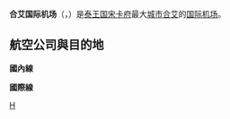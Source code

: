 {{Infobox Airport 
| airport_name = <center>合艾国际机场<br><small>{{lang|th|ท่าอากาศยานนานาชาติหาดใหญ่}}</small></center>
| caption      = 
| IATA         = HDY
| ICAO         = VTSS
| type         = [[民用航空|民用]]
| owner        = 
| run by       = [[泰国机场管理局|泰国机场管理局]]
| city         = [[泰国|泰国]][[宋卡府|宋卡府]]
| location     = [[合艾|合艾]]
| elevation    = 27米
| coordinates  = {{Coord|06|55|59|N|100|23|34|E|type:airport}}
| website      = 
| metric-elev  = 
| metric-rwy   = 
| r1-number    = 08/26
| r1-length-f  = 10,007
| r1-length-m  = 3,050
| r1-surface   = [[Asphalt|Asphalt]]
| stat-year    = 
| stat1-header = 
| stat1-data   = 
| stat2-header = 
| stat2-data   = 
| footnotes    = 
}}

'''合艾国际机场'''（{{thai|t=ท่าอากาศยานนานาชาติหาดใหญ่|phon=Th̀āxākāṣ̄yān nānāchāti h̄ādh̄ıỵ̀}}，{{Airport codes|HDY|VTSS}}）是[[泰王国|泰王国]][[宋卡府|宋卡府]]最大[[城市|城市]][[合艾|合艾]]的[[国际机场|国际]][[机场|机场]]。

==航空公司與目的地==
'''國內線'''
{{Airport-dest-list
| {{flagicon|THA}} [[泰国微笑航空|泰国微笑航空]]（WE）| [[素万那普机场|曼谷-蘇凡納布]]
| {{flagicon|THA}} [[曼谷航空|曼谷航空]]（PG）| [[普吉国际机场|普吉島]]、[[烏汶機場|烏汶叻差他尼]]
| {{flagicon|THA}} [[飞鸟航空|皇雀航空]]（DD）| [[廊曼国际机场|曼谷-廊曼]]、
| {{flagicon|THA}} [[泰國亞洲航空|泰國亞洲航空]]（FD）| [[素万那普机场|曼谷-蘇凡納布]]、[[廊曼国际机场|曼谷-廊曼]]、[[乌塔保国际机场|芭達亞]]、[[清迈国际机场|清邁]]、{{link-en|坤敬机场|Khon Kaen Airport|坤敬}}
| {{flagicon|THA}} [[泰国狮子航空|泰国狮子航空]]（SL）| [[廊曼国际机场|曼谷-廊曼]]、[[乌隆他尼国际机场|乌隆他尼]]
| {{flagicon|THA}} [[泰國越捷航空|泰國越捷航空]]（VZ）| [[素万那普机场|曼谷-蘇凡納布]]、[[清莱国际机场|清莱]]
}}

'''國際線'''
{{Airport-dest-list
| {{flagicon|THA}} [[泰國亞洲航空|泰國亞洲航空]]（FD）| [[吉隆坡國際機場|吉隆坡]]
| {{flagicon|SIN}} [[酷航|酷航]]（TR）| [[新加坡樟宜机场|新加坡]]
| {{flagicon|MAL}} [[马印航空|马印航空]] （OD）| '''季節性：'''[[梳邦国际机场|吉隆坡-梳邦]]、[[槟城国际机场|槟城]]、[[士乃国际机场|新山]]
}}


{{泰国机场}}
[[Category:泰国机场|H]]